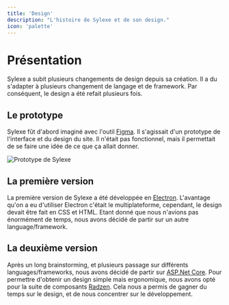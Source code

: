 ```yaml
---
title: 'Design'
description: "L'histoire de Sylexe et de son design."
icon: 'palette'
---
```


# Présentation

Sylexe a subit plusieurs changements de design depuis sa création. Il a du s'adapter à plusieurs changement de langage et de framework. Par conséquent, le design a été refait plusieurs fois.

## Le prototype

Sylexe fût d'abord imaginé avec l'outil [Figma](https://www.figma.com/). Il s'agissait d'un prototype de l'interface et du design du site. Il n'était pas fonctionnel, mais il permettait de se faire une idée de ce que ça allait donner.

![Prototype de Sylexe](/images/sylexe-or.png)

## La première version

La première version de Sylexe a été développée en [Electron](https://www.electronjs.org). L'avantage qu'on a eu d'utiliser Electron c'était le multiplateforme, cependant, le design devait être fait en CSS et HTML. Etant donné que nous n'avions pas énormément de temps, nous avons décidé de partir sur un autre language/framework.

## La deuxième version

Après un long brainstorming, et plusieurs passage sur différents languages/frameworks, nous avons décidé de partir sur [ASP.Net Core](https://learn.microsoft.com/fr-fr/aspnet/core/introduction-to-aspnet-core?view=aspnetcore-7.0). Pour permettre d'obtenir un design simple mais ergonomique, nous avons opté pour la suite de composants [Radzen](https://radzen.com/). Cela nous a permis de gagner du temps sur le design, et de nous concentrer sur le développement.